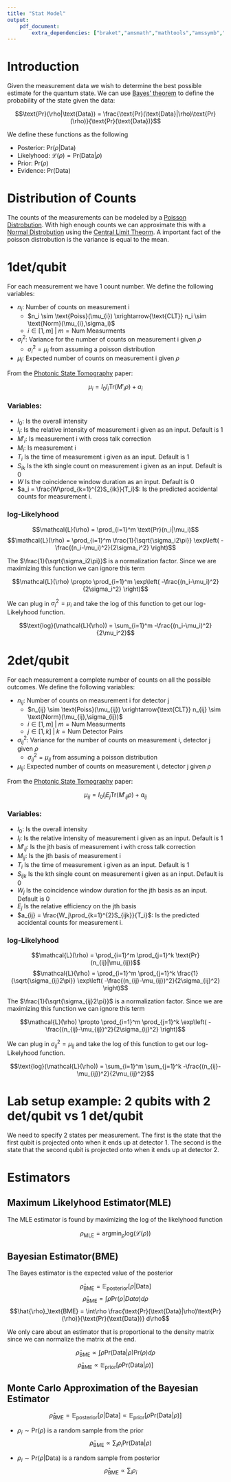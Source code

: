 ```yaml
---
title: "Stat Model"
output:
    pdf_document:
        extra_dependencies: ["braket","amsmath","mathtools","amssymb","multicol"]
---
```

\newcommand{\Like}{\mathcal{L}}
\newcommand{\EX}{\mathbb{E}}

# Introduction
Given the measurement data we wish to determine the best possible estimate for the quantum state. We can use [Bayes' theorem](https://en.wikipedia.org/wiki/Bayes%27_theorem) to define the probability of the state given the data:

$$\text{Pr}(\rho|\text{Data}) = \frac{\text{Pr}(\text{Data}|\rho)\text{Pr}(\rho)}{\text{Pr}(\text{Data})}$$

We define these functions as the following

- Posterior:  $\text{Pr}(\rho|\text{Data})$
- Likelyhood: $\Like(\rho) = \text{Pr}(\text{Data}|\rho)$
- Prior:      $\text{Pr}(\rho)$
- Evidence:   $\text{Pr}(\text{Data})$

# Distribution of Counts
The counts of the measurements can be modeled by a [Poisson Distrobution](https://en.wikipedia.org/wiki/Poisson_distribution). With high enough counts we can approximate this with a [Normal Distrobution](https://en.wikipedia.org/wiki/Normal_distribution) using the [Central Limit Theorm](https://en.wikipedia.org/wiki/Central_limit_theorem). A important fact of the poisson distrobution is the variance is equal to the mean.

# 1det/qubit
For each measurement we have 1 count number. We define the following variables:

- $n_i$: Number of counts on measurement i
    - $n_i \sim \text{Poiss}(\mu_{i}) \xrightarrow{\text{CLT}}
       n_i \sim \text{Norm}(\mu_{i},\sigma_i)$
    - $i \in[1,m] \; \big| \; m = \text{Num Measurments}$
- $\sigma_i^2$: Variance for the number of counts on measurement i given $\rho$
    -  $\sigma_i^2 = \mu_i$ from assuming a poisson distribution
- $\mu_i$: Expected number of counts on measurement i given $\rho$

From the [Photonic State Tomography](http://research.physics.illinois.edu/QI/Photonics/tomography-files/amo_tomo_chapter.pdf) paper:

$$\mu_{i} = I_0 I_i \text{Tr}\left( M'_i \rho \right) + a_i$$

### Variables:

- $I_0$: Is the overall intensity
- $I_i$: Is the relative intensity of measurement i given as an input. Default is 1
- $M'_i$: Is measurement i with cross talk correction
- $M_i$: Is measurement i
- $T_i$ Is the time of measurement i given as an input. Default is 1
- $S_{ik}$ Is the kth single count on measurement i given as an input. Default is 0
- $W$ Is the coincidence window duration as an input. Default is 0
- $a_i = \frac{W\prod_{k=1}^{2}S_{ik}}{T_i}$: Is the predicted accidental counts for measurement i.

### log-Likelyhood

$$\Like(\rho) = \prod_{i=1}^m \text{Pr}(n_i|\mu_i)$$
$$\Like(\rho) = \prod_{i=1}^m \frac{1}{\sqrt{\sigma_i2\pi}}
                \exp\left( -\frac{(n_i-\mu_i)^2}{2\sigma_i^2} \right)$$

The $\frac{1}{\sqrt{\sigma_i2\pi}}$ is a normalization factor. Since we are maximizing this
function we can ignore this term

$$\Like(\rho) \propto \prod_{i=1}^m \exp\left( -\frac{(n_i-\mu_i)^2}{2\sigma_i^2} \right)$$

We can plug in $\sigma_i^2 = \mu_i$ and take the log of this function to get our log-Likelyhood function.

$$\text{log}(\Like(\rho)) = \sum_{i=1}^m -\frac{(n_i-\mu_i)^2}{2\mu_i^2}$$

# 2det/qubit
For each measurement a complete number of counts on all the possible outcomes. We define the following variables:

- $n_{ij}$: Number of counts on measurement i for detector j
    - $n_{ij} \sim \text{Poiss}(\mu_{ij}) \xrightarrow{\text{CLT}}
       n_{ij} \sim \text{Norm}(\mu_{ij},\sigma_{ij})$
    - $i \in[1,m] \; \big| \; m = \text{Num Measurments}$
    - $j \in[1,k] \; \big| \; k = \text{Num Detector Pairs}$

- $\sigma_{ij}^2$: Variance for the number of counts on measurement i, detector j given $\rho$
    -  $\sigma_{ij}^2 = \mu_{ij}$ from assuming a poisson distribution
- $\mu_{ij}$: Expected number of counts on measurement i, detector j  given $\rho$


From the [Photonic State Tomography](http://research.physics.illinois.edu/QI/Photonics/tomography-files/amo_tomo_chapter.pdf) paper:

$$\mu_{ij} = I_0 I_i E_j \text{Tr}\left( M'_{ij} \rho \right) + a_{ij}$$

### Variables:

- $I_0$: Is the overall intensity
- $I_i$: Is the relative intensity of measurement i given as an input. Default is 1
- $M'_{ij}$: Is the jth basis of measurement i with cross talk correction
- $M_{ij}$: Is the jth basis of measurement i
- $T_i$ Is the time of measurement i given as an input. Default is 1
- $S_{ijk}$ Is the kth single count on measurement i given as an input. Default is 0
- $W_j$ Is the coincidence window duration for the jth basis as an input. Default is 0
- $E_j$ Is the relative efficiency on the jth basis
- $a_{ij} = \frac{W_j\prod_{k=1}^{2}S_{ijk}}{T_i}$: Is the predicted accidental counts for measurement i.

### log-Likelyhood

$$\Like(\rho) = \prod_{i=1}^m \prod_{j=1}^k  \text{Pr}(n_{ij}|\mu_{ij})$$
$$\Like(\rho) = \prod_{i=1}^m \prod_{j=1}^k  \frac{1}{\sqrt{\sigma_{ij}2\pi}}
                \exp\left( -\frac{(n_{ij}-\mu_{ij})^2}{2\sigma_{ij}^2} \right)$$

The $\frac{1}{\sqrt{\sigma_{ij}2\pi}}$ is a normalization factor. Since we are maximizing this
function we can ignore this term

$$\Like(\rho) \propto \prod_{i=1}^m \prod_{j=1}^k  \exp\left( -\frac{(n_{ij}-\mu_{ij})^2}{2\sigma_{ij}^2} \right)$$

We can plug in $\sigma_{ij}^2 = \mu_{ij}$ and take the log of this function to get our log-Likelyhood function.

$$\text{log}(\Like(\rho)) = \sum_{i=1}^m  \sum_{j=1}^k -\frac{(n_{ij}-\mu_{ij})^2}{2\mu_{ij}^2}$$

# Lab setup example: 2 qubits with 2 det/qubit vs 1 det/qubit
We need to specify 2 states per measurement. The first is the state that the first qubit is projected onto when it ends up at detector 1. The second is the state that the second qubit is projected onto when it ends up at detector 2.

\begin{multicols}{2}
\textbf{2det/qubit}
\begin{enumerate}
  \item Det-pair 1 : 1-2
  \item Det-pair 2 : 1-4
  \item Det-pair 3 : 3-2
  \item Det-pair 4 : 3-4
\end{enumerate}

\columnbreak

\textbf{1det/qubit}
\begin{enumerate}
  \item Det-pair 1 : 1-2
\end{enumerate}

\end{multicols}


\begin{center}
    \includegraphics{DetectorPairs}
\end{center}



# Estimators

## Maximum Likelyhood Estimator(MLE)
The MLE estimator is found by maximizing the log of the likelyhood function

$$\rho_\text{MLE} =
\operatorname*{argmin}_{\rho} \text{log}(\Like(\rho))$$

## Bayesian Estimator(BME)
The Bayes estimator is the expected value of the posterior

$$\hat{\rho}_\text{BME} = \EX_\text{posterior}[\rho | \text{Data}]$$
$$\hat{\rho}_\text{BME} = \int\rho\text{Pr}(\rho|Data) d\rho$$
$$\hat{\rho}_\text{BME} =  \int\rho \frac{\text{Pr}(\text{Data}|\rho)\text{Pr}(\rho)}{\text{Pr}(\text{Data})} d\rho$$

We only care about an estimator that is proportional to the density matrix since we can normalize the matrix at the end.

$$\hat{\rho}_\text{BME} \propto \int\rho\text{Pr}(\text{Data}|\rho)\text{Pr}(\rho) d\rho$$
$$\hat{\rho}_\text{BME} \propto \EX_\text{prior}[\rho\text{Pr}(\text{Data}|\rho)]$$

## Monte Carlo Approximation of the Bayesian Estimator
$$\hat\rho_\text{BME}
=       \EX_\text{posterior}[\rho | \text{Data}]
\propto \EX_\text{prior}[\rho\text{Pr}(\text{Data}|\rho)]$$

- $\rho_i \sim \text{Pr}(\rho)$ is a random sample from the prior
$$\hat\rho_\text{BME} \propto \sum_i \rho_i\text{Pr}(\text{Data}|\rho)$$

- $\rho_i \sim \text{Pr}(\rho | \text{Data})$ is a random sample from posterior
$$\hat\rho_\text{BME} \propto \sum_i \rho_i$$